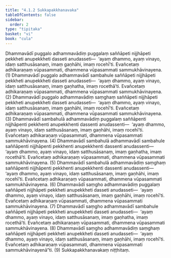 ```yaml
---
title: "4.1.2 Sukkapakkhanavaka"
tableOfContents: false
sidebar:
  order: 2
type: "tipitaka"
basket: "vi"
book: "cula"
---
```



<DynamicBreadcrumb />

<Division number="188" book="cula" bookNo="4" page="190">

<Paragraph number="797" book="cula">
Dhammavādī puggalo adhammavādiṃ puggalaṃ saññāpeti nijjhāpeti pekkheti anupekkheti dasseti anudasseti—  ‘ayaṃ dhammo, ayaṃ vinayo, idaṃ satthusāsanaṃ, imaṃ gaṇhāhi, imaṃ rocehī’ti. Evañcetaṃ adhikaraṇaṃ vūpasammati, dhammena vūpasammati sammukhāvinayena. (1)
</Paragraph>

<Paragraph number="798" book="cula">
Dhammavādī puggalo adhammavādī sambahule saññāpeti nijjhāpeti pekkheti anupekkheti dasseti anudasseti—  ‘ayaṃ dhammo, ayaṃ vinayo, idaṃ satthusāsanaṃ, imaṃ gaṇhatha, imaṃ rocethā’ti. Evañcetaṃ adhikaraṇaṃ vūpasammati, dhammena vūpasammati sammukhāvinayena. (2)
</Paragraph>

<Paragraph number="799" book="cula">
Dhammavādī puggalo adhammavādiṃ saṃghaṃ saññāpeti nijjhāpeti pekkheti anupekkheti dasseti anudasseti—  ‘ayaṃ dhammo, ayaṃ vinayo, idaṃ satthusāsanaṃ, imaṃ gaṇhāhi, imaṃ rocehī’ti. Evañcetaṃ adhikaraṇaṃ vūpasammati, dhammena vūpasammati sammukhāvinayena. (3)
</Paragraph>

<Paragraph number="800" book="cula">
Dhammavādī sambahulā adhammavādiṃ puggalaṃ saññāpenti nijjhāpenti pekkhenti anupekkhenti dassenti anudassenti—  ‘ayaṃ dhammo, ayaṃ vinayo, idaṃ satthusāsanaṃ, imaṃ gaṇhāhi, imaṃ rocehī’ti. Evañcetaṃ adhikaraṇaṃ vūpasammati, dhammena vūpasammati sammukhāvinayena. (4)
</Paragraph>

<Paragraph number="801" book="cula">
Dhammavādī sambahulā adhammavādī sambahule saññāpenti nijjhāpenti pekkhenti anupekkhenti dassenti anudassenti—  ‘ayaṃ dhammo, ayaṃ vinayo, idaṃ satthusāsanaṃ, imaṃ gaṇhatha, imaṃ rocethā’ti. Evañcetaṃ adhikaraṇaṃ vūpasammati, dhammena vūpasammati sammukhāvinayena. (5)
</Paragraph>

<Paragraph number="802" book="cula">
Dhammavādī sambahulā adhammavādiṃ saṃghaṃ saññāpenti nijjhāpenti pekkhenti anupekkhenti dassenti anudassenti—  ‘ayaṃ dhammo, ayaṃ vinayo, idaṃ satthusāsanaṃ, imaṃ gaṇhāhi, imaṃ rocehī’ti. Evañcetaṃ adhikaraṇaṃ vūpasammati, dhammena vūpasammati sammukhāvinayena. (6)
</Paragraph>

<Paragraph number="803" book="cula">
Dhammavādī saṃgho adhammavādiṃ puggalaṃ saññāpeti nijjhāpeti pekkheti anupekkheti dasseti anudasseti—  ‘ayaṃ dhammo, ayaṃ vinayo, idaṃ satthusāsanaṃ, imaṃ gaṇhāhi, imaṃ rocehī’ti. Evañcetaṃ adhikaraṇaṃ vūpasammati, dhammena vūpasammati sammukhāvinayena. (7)
</Paragraph>

<Paragraph number="804" book="cula">
Dhammavādī saṃgho adhammavādī sambahule saññāpeti nijjhāpeti pekkheti anupekkheti dasseti anudasseti—  ‘ayaṃ dhammo, ayaṃ vinayo, idaṃ satthusāsanaṃ, imaṃ gaṇhatha, imaṃ rocethā’ti. Evañcetaṃ adhikaraṇaṃ vūpasammati, dhammena vūpasammati sammukhāvinayena. (8)
</Paragraph>

<Paragraph number="805" book="cula">
Dhammavādī saṃgho adhammavādiṃ saṃghaṃ saññāpeti nijjhāpeti pekkheti anupekkheti dasseti anudasseti—  ‘ayaṃ dhammo, ayaṃ vinayo, idaṃ satthusāsanaṃ, imaṃ gaṇhāhi, imaṃ rocehī’ti. Evañcetaṃ adhikaraṇaṃ vūpasammati, dhammena vūpasammati sammukhāvinayenā”ti. (9)

</Paragraph>
</Division>

<Paragraph number="806" type="center" book="cula">
Sukkapakkhanavakaṃ niṭṭhitaṃ.
</Paragraph>